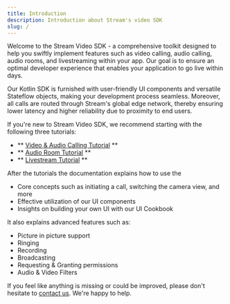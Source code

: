 ```yaml
---
title: Introduction
description: Introduction about Stream's video SDK
slug: /
---
```


Welcome to the Stream Video SDK - a comprehensive toolkit designed to help you swiftly implement features such as video calling, audio calling, audio rooms, and livestreaming within your app.
Our goal is to ensure an optimal developer experience that enables your application to go live within days.

Our Kotlin SDK is furnished with user-friendly UI components and versatile Stateflow objects, making your development process seamless.
Moreover, all calls are routed through Stream's global edge network, thereby ensuring lower latency and higher reliability due to proximity to end users.

If you're new to Stream Video SDK, we recommend starting with the following three tutorials:

* ** [Video & Audio Calling Tutorial](../02-tutorials/01-video-calling.mdx) **
* ** [Audio Room Tutorial](../02-tutorials/02-audio-room.mdx) **
* ** [Livestream Tutorial](../02-tutorials/03-livestream.mdx) **

After the tutorials the documentation explains how to use the

* Core concepts such as initiating a call, switching the camera view, and more
* Effective utilization of our UI components
* Insights on building your own UI with our UI Cookbook

It also explains advanced features such as:

* Picture in picture support
* Ringing
* Recording
* Broadcasting
* Requesting & Granting permissions
* Audio & Video Filters

If you feel like anything is missing or could be improved, please don't hesitate to [contact us](https://getstream.io/contact/). We're happy to help.
